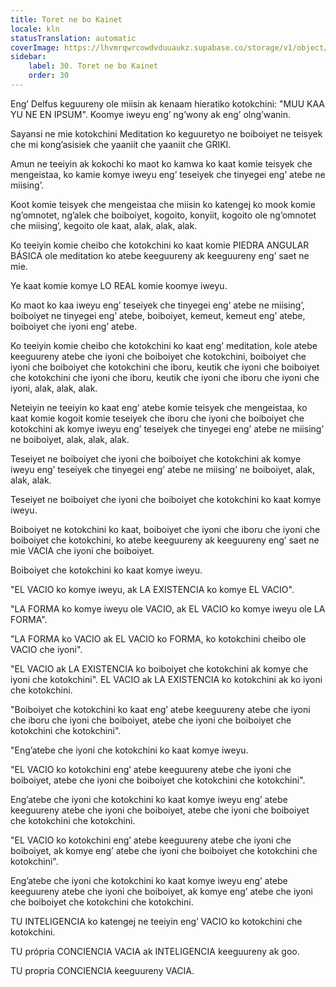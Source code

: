 ```yaml
---
title: Toret ne bo Kainet
locale: kln
statusTranslation: automatic
coverImage: https://lhvmrqwrcowdvduuaukz.supabase.co/storage/v1/object/public/strapi-uploads/small_cover-educacion-fundamental.webp-2d51a7828a2b1309555be27f7e2a61a0.webp
sidebar:
    label: 30. Toret ne bo Kainet
    order: 30
---
```

Eng’ Delfus keguureny ole miisin ak kenaam hieratiko kotokchini: "MUU KAA YU NE EN IPSUM". Koomye iweyu eng’ ng’wony ak eng’ olng’wanin.

Sayansi ne mie kotokchini Meditation ko keguuretyo ne boiboiyet ne teisyek che mi kong’asisiek che yaaniit che yaaniit che GRIKI.

Amun ne teeiyin ak kokochi ko maot ko kamwa ko kaat komie teisyek che mengeistaa, ko kamie komye iweyu eng’ teseiyek che tinyegei eng’ atebe ne miising’.

Koot komie teisyek che mengeistaa che miisin ko katengej ko mook komie ng’omnotet, ng’alek che boiboiyet, kogoito, konyiit, kogoito ole ng’omnotet che miising’, kegoito ole kaat, alak, alak, alak.

Ko teeiyin komie cheibo che kotokchini ko kaat komie PIEDRA ANGULAR BÁSICA ole meditation ko atebe keeguureny ak keeguureny eng’ saet ne mie.

Ye kaat komie komye LO REAL komie koomye iweyu.

Ko maot ko kaa iweyu eng’ teseiyek che tinyegei eng’ atebe ne miising’, boiboiyet ne tinyegei eng’ atebe, boiboiyet, kemeut, kemeut eng’ atebe, boiboiyet che iyoni eng’ atebe.

Ko teeiyin komie cheibo che kotokchini ko kaat eng’ meditation, kole atebe keeguureny atebe che iyoni che boiboiyet che kotokchini, boiboiyet che iyoni che boiboiyet che kotokchini che iboru, keutik che iyoni che boiboiyet che kotokchini che iyoni che iboru, keutik che iyoni che iboru che iyoni che iyoni, alak, alak, alak.

Neteiyin ne teeiyin ko kaat eng’ atebe komie teisyek che mengeistaa, ko kaat komie kogoit komie teseiyek che iboru che iyoni che boiboiyet che kotokchini ak komye iweyu eng’ teseiyek che tinyegei eng’ atebe ne miising’ ne boiboiyet, alak, alak, alak.

Teseiyet ne boiboiyet che iyoni che boiboiyet che kotokchini ak komye iweyu eng’ teseiyek che tinyegei eng’ atebe ne miising’ ne boiboiyet, alak, alak, alak.

Teseiyet ne boiboiyet che iyoni che boiboiyet che kotokchini ko kaat komye iweyu.

Boiboiyet ne kotokchini ko kaat, boiboiyet che iyoni che iboru che iyoni che boiboiyet che kotokchini, ko atebe keeguureny ak keeguureny eng’ saet ne mie VACIA che iyoni che boiboiyet.

Boiboiyet che kotokchini ko kaat komye iweyu.

"EL VACIO ko komye iweyu, ak LA EXISTENCIA ko komye EL VACIO".

"LA FORMA ko komye iweyu ole VACIO, ak EL VACIO ko komye iweyu ole LA FORMA".

"LA FORMA ko VACIO ak EL VACIO ko FORMA, ko kotokchini cheibo ole VACIO che iyoni".

"EL VACIO ak LA EXISTENCIA ko boiboiyet che kotokchini ak komye che iyoni che kotokchini". EL VACIO ak LA EXISTENCIA ko kotokchini ak ko iyoni che kotokchini.

"Boiboiyet che kotokchini ko kaat eng’ atebe keeguureny atebe che iyoni che iboru che iyoni che boiboiyet, atebe che iyoni che boiboiyet che kotokchini che kotokchini".

"Eng’atebe che iyoni che kotokchini ko kaat komye iweyu.

"EL VACIO ko kotokchini eng’ atebe keeguureny atebe che iyoni che boiboiyet, atebe che iyoni che boiboiyet che kotokchini che kotokchini".

Eng’atebe che iyoni che kotokchini ko kaat komye iweyu eng’ atebe keeguureny atebe che iyoni che boiboiyet, atebe che iyoni che boiboiyet che kotokchini che kotokchini.

"EL VACIO ko kotokchini eng’ atebe keeguureny atebe che iyoni che boiboiyet, ak komye eng’ atebe che iyoni che boiboiyet che kotokchini che kotokchini".

Eng’atebe che iyoni che kotokchini ko kaat komye iweyu eng’ atebe keeguureny atebe che iyoni che boiboiyet, ak komye eng’ atebe che iyoni che boiboiyet che kotokchini che kotokchini.

TU INTELIGENCIA ko katengej ne teeiyin eng’ VACIO ko kotokchini che kotokchini.

TU própria CONCIENCIA VACIA ak INTELIGENCIA keeguureny ak goo.

TU propria CONCIENCIA keeguureny VACIA.

